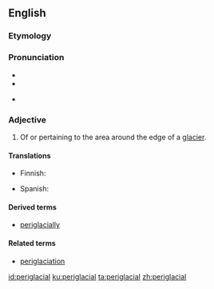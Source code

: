 ==English==

===Etymology===
{{prefix|peri|glacial|lang=en}}

===Pronunciation===
* {{IPA|pɛɹəˈɡleɪʃəl|lang=en}}
* {{rhymes|eɪʃəl|lang=en}}
* {{homophones|lang=en|paraglacial}} {{qualifier|in some dialects}}

===Adjective===
{{en-adj|-}}
{{wikipedia}}

# {{context|geomorphology|lang=en}} Of or pertaining to the area around the edge of a [[glacier]].

====Translations====
{{trans-top|pertaining to the area around the edge of a glacier}}
* Finnish: {{t|fi|periglasiaalinen}}
{{trans-mid}}
* Spanish: {{t|es|periglaciar}}
{{trans-bottom}}

====Derived terms====
* [[periglacially]]

====Related terms====
* [[periglaciation]]

[[id:periglacial]]
[[ku:periglacial]]
[[ta:periglacial]]
[[zh:periglacial]]